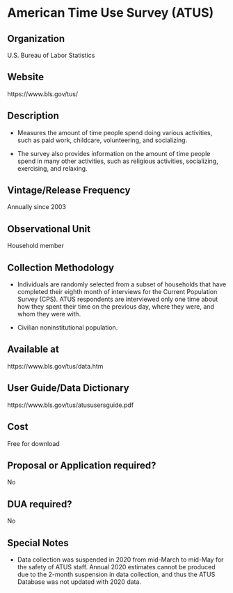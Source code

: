 \mainmatter

<!-- Generated by generateRmd.R; do not edit by hand  -->

# American Time Use Survey (ATUS)

## Organization
U.S. Bureau of Labor Statistics

## Website
https://www.bls.gov/tus/

## Description
* Measures the amount of time people spend doing various activities, such as paid work, childcare, volunteering, and socializing.
* The survey also provides information on the amount of time people spend in many other activities, such as religious activities, socializing, exercising, and relaxing.

## Vintage/Release Frequency
Annually since 2003

## Observational Unit
Household member

## Collection Methodology
* Individuals are randomly selected from a subset of households that have completed their eighth month of interviews for the Current Population Survey (CPS). ATUS respondents are interviewed only one time about how they spent their time on the previous day, where they were, and whom they were with.
* Civilian noninstitutional population.

## Available at
https://www.bls.gov/tus/data.htm

## User Guide/Data Dictionary
https://www.bls.gov/tus/atususersguide.pdf

## Cost
Free for download

## Proposal or Application required?
No

## DUA required?
No

## Special Notes
* Data collection was suspended in 2020 from mid-March to mid-May for the safety of ATUS staff. Annual 2020 estimates cannot be produced due to the 2-month suspension in data collection, and thus the ATUS Database was not updated with 2020 data.

